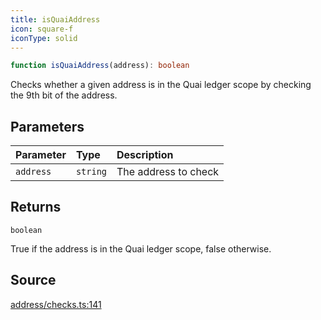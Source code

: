 ```yaml
---
title: isQuaiAddress
icon: square-f
iconType: solid
---
```


```ts
function isQuaiAddress(address): boolean
```

Checks whether a given address is in the Quai ledger scope by checking the 9th bit of the address.

## Parameters

| Parameter | Type | Description |
| :------ | :------ | :------ |
| `address` | `string` | The address to check |

## Returns

`boolean`

True if the address is in the Quai ledger scope, false otherwise.

## Source

[address/checks.ts:141](https://github.com/dominant-strategies/quais.js/blob/ee02936aba09408559e9681b2940de1545f73064/src/address/checks.ts#L141)
